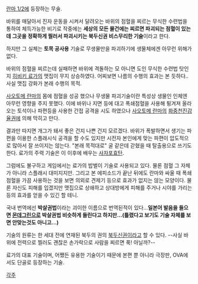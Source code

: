 [[란마 1/2]]에 등장하는 무술.

바위를 매달아서 진자 운동을 시켜서 달려오는 바위의 점혈을 찌르는 무식한 수련법을 통하여 체득가능한 비기로 작중에는 '''세상의 모든 물건에는 찌르면 파괴되는 점혈이 있는데 그곳을 정확하게 찔러서 파괴시키는 북두신권 비스무리한 기술'''이라고 한다.

하지만 그 실체는 '''토목 공사용''' 기술로 무생물만을 파괴하기에 생물체에겐 아무런 위해가 없다. 

바위의 점혈을 찌르는데 실패하면 바위에 격돌하는 모 아니면 도인 무식한 수련법 탓인지 [[히비키 료가]]의 맷집이 무지 상승하였다. 어찌보면 나름의 수행의 효과는 본 듯하다.. 사실 맷집 강화가 본래 수행의 목적.

[[사오토메 란마]]의 몸에 점혈을 성공 했으나 무생물 파괴기술이란 특성상 생물인 인체엔 아무런 영향을 주지 못했다. 이에 바위나 지면 등에 대고 폭쇄점혈을 사용해 튕겨져 올라오는 토석이나 파편등을 사용한 간접 공격을 시도 하였으나 [[사오토메 란마]]의 [[화중천진감율권]]에 의해 막히고 만다.

결과만 따지면 개그가 돼서 좋은 건지 나쁜 건지 모르겠다. 바위가 폭발하면서 생기는 파편을 이용한 스플래시식 공격을 할 수도 있지만 시전자 본인에게 맞는 파편이 압도적으로 많아서 잘 쓰이지는 않는다. "본래 목적대로" 굴 같은데 갇혔을 때 탈출용으로 쓰기도 한다. 료가의 주력 기술은 이 이후에 배우는 [[사자포효탄]].

그럼에도 불구하고 게임에서는 료가의 밥벌이 기술로 사용되고 있다. 물론 점혈 그 자체가 아니라 스플래시 대미지지만. 그리고 본 에피소드가 끝난 뒤에도 란마와 싸울 때 폭쇄점혈을 가끔 사용하는 것을 보면 의외로 견제기 등으로 효과가 없지는 않는 모양이다. 물론 자신도 피해를 입겠지만 맷집으로 상쇄하고 상대방에게 피해를 주거나 시야를 가리는 등의 효과를 얻을 수 있긴 할 테니.

국내 번역에선 '''박살권법'''이라는 괴이한 이름으로 번역된적이 있다...'''일본어 발음을 들으면 [[몬데그린]]으로 박살권법 비슷하게 들린다고 하지만...(틀렸다고 보기도 기술 자체를 보면 안맞는것도 아니고...)'''

기술의 원류는 한 세대 전에 연재된 북두의 권의 [[북두신권]]이라고 할 수 있다. --사실 바위에 전력으로 찔러도 괜찮은 손가락으로 사람을 찌르면 푹! 아닐까?--

료가의 대표 기술이며, 어쨌든 유용한 기술이기 때문에 본편 뿐 아니라 극장판, OVA에서도 단골로 등장하는 기술.

[[각주]]
